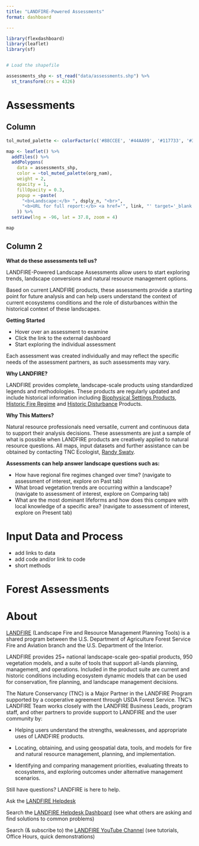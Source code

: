 ```yaml
---
title: "LANDFIRE-Powered Assessments"
format: dashboard

---
```



```r
library(flexdashboard)
library(leaflet)
library(sf)


# Load the shapefile

assessments_shp <- st_read("data/assessments.shp") %>%
  st_transform(crs = 4326)


```


# Assessments {orientation="columns" scrolling="false"}

## Column {width=60%}


```r


tol_muted_palette <- colorFactor(c('#88CCEE', '#44AA99', '#117733', '#332288', '#DDCC77', '#999933','#CC6677', '#882255', '#AA4499', '#52504a'), assessments_shp$org_nam) # from https://zenodo.org/records/3381072

map <- leaflet() %>%
  addTiles() %>%
  addPolygons(
    data = assessments_shp, 
    color = ~tol_muted_palette(org_nam), 
    weight = 2, 
    opacity = 1, 
    fillOpacity = 0.3,
    popup = ~paste(
      "<b>Landscape:</b> ", dsply_n, "<br>",
      "<b>URL for full report:</b> <a href='", link, "' target='_blank'>", link, "</a>"
    )) %>%
  setView(lng = -96, lat = 37.8, zoom = 4)

map
```

## Column 2 {width=40%}



**What do these assessments tell us?**

LANDFIRE-Powered Landscape Assessments allow users to start exploring trends, landscape conversions and natural resource management options. 

Based on current LANDFIRE products, these assessments provide a starting point for future analysis and can help users understand the context of current ecosystems conditions and the role of disturbances within the historical context of these landscapes.

**Getting Started**

- Hover over an assessment to examine
- Click the link to the external dashboard
- Start exploring the individual assessment

Each assessment was created individually and may reflect the specific needs of the assessment partners, as such assessments may vary.  

**Why LANDFIRE?**

LANDFIRE provides complete, landscape-scale products using standardized legends and methodologies. These products are regularly updated and include historical information including [Biophysical Settings Products](https://landfire.gov/vegetation/bps), [Historic Fire Regime](https://landfire.gov/fire-regime) and [Historic Disturbance](https://landfire.gov/disturbance/hdist) Products. 

**Why This Matters?**

Natural resource professionals need versatile, current and continuous data to support their analysis decisions. These assessments are just a sample of what is possible when LANDFIRE products are creatively applied to natural resource questions. All maps, input datasets and further assistance can be obtained by contacting TNC Ecologist, [Randy Swaty](mailto:rswaty@tnc.org). 

**Assessments can help answer landscape questions such as:**

- How have regional fire regimes changed over time? (navigate to assessment of interest, explore on Past tab) 
- What broad vegetation trends are occurring within a landscape? (navigate to assessment of interest, explore on Comparing tab)
- What are the most dominant lifeforms and how does this compare with local knowledge of a specific area? (navigate to assessment of interest, explore on Present tab)



# Input Data and Process  {orientation="columns" scrolling="false"}

* add links to data
* add code and/or link to code
* short methods


# Forest Assessments  {orientation="columns" scrolling="false"}


# About  {orientation="columns" scrolling="false"}

[LANDFIRE](https://landfire.gov/) (Landscape Fire and Resource Management Planning Tools) is a shared program between the U.S. Department of Agriculture Forest Service Fire and Aviation branch and the U.S. Department of the Interior. 

LANDFIRE provides 25+ national landscape-scale geo-spatial products, 950 vegetation models, and a suite of tools that support all-lands planning, management, and operations. Included in the product suite are current and historic conditions including ecosystem dynamic models that can be used for conservation, fire planning, and landscape management decisions.

The Nature Conservancy (TNC) is a Major Partner in the LANDFIRE Program supported by a cooperative agreement through USDA Forest Service. TNC’s LANDFIRE Team works closely with the LANDFIRE Business Leads, program staff, and other partners to provide support to LANDFIRE and the user community by:

- Helping users understand the strengths, weaknesses, and appropriate uses of LANDFIRE products.

- Locating, obtaining, and using geospatial data, tools, and models for fire and natural resource management, planning, and implementation.

- Identifying and comparing management priorities, evaluating threats to ecosystems, and exploring outcomes under alternative management scenarios.


Still have questions? LANDFIRE is here to help.

Ask the [LANDFIRE Helpdesk](mailto:helpdesk@landfire.gov)

Search the [LANDFIRE Helpdesk Dashboard](https://landfire.gov/helpdesk) (see what others are asking and find solutions to common problems)

Search (& subscribe to) the [LANDFIRE YouTube Channel](https://www.youtube.com/@LANDFIREvideo) (see tutorials, Office Hours, quick demonstrations)

